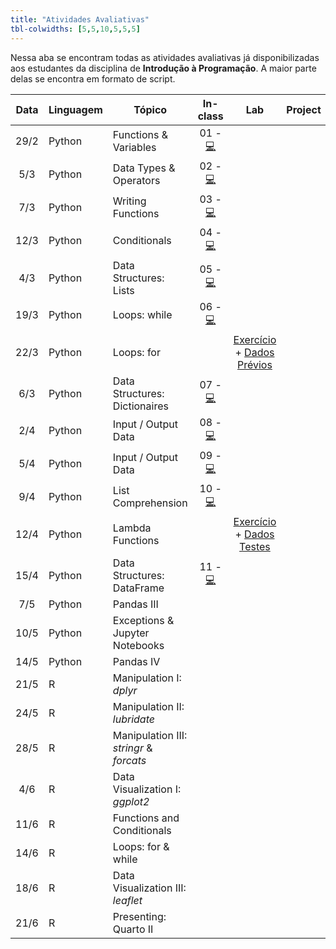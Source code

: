 ```yaml
---
title: "Atividades Avaliativas"
tbl-colwidths: [5,5,10,5,5,5]
---
```


Nessa aba se encontram todas as atividades avaliativas já disponibilizadas aos estudantes da disciplina de **Introdução à Programação**. A maior parte delas se encontra em formato de script.

::: column-screen-inset-right
| Data | Linguagem | Tópico | In-class | Lab | Project | 
|:------:|--------|--------|:------:|:------:|:------:|
| 29/2 | Python | Functions & Variables               | 01 - [💻](https://raw.githubusercontent.com/ArthurCheib/fb-student-dashboard/main/fb-dashboard/in-class/in-class-coding_1.py) | | |
| 5/3 | Python | Data Types & Operators               | 02 - [💻](https://raw.githubusercontent.com/ArthurCheib/fb-student-dashboard/main/fb-dashboard/in-class/in-class-coding_2.py) | | |
| 7/3 | Python | Writing Functions                    | 03 - [💻](https://raw.githubusercontent.com/ArthurCheib/fb-student-dashboard/main/fb-dashboard/in-class/in-class-coding_3.py) | | |
| 12/3 | Python | Conditionals                        | 04 - [💻](https://raw.githubusercontent.com/ArthurCheib/fb-student-dashboard/main/fb-dashboard/in-class/in-class-coding_4.py) | | |
| 4/3 | Python | Data Structures: Lists               | 05 - [💻](https://raw.githubusercontent.com/ArthurCheib/fb-student-dashboard/main/fb-dashboard/in-class/in-class-coding_5.py) | | |
| 19/3 | Python | Loops: while                        | 06 - [💻](https://raw.githubusercontent.com/ArthurCheib/fb-student-dashboard/main/fb-dashboard/in-class/in-class-coding_6.py) | | |
| 22/3 | Python | Loops: for                          |             | [Exercício](https://github.com/ArthurCheib/fb-student-dashboard/blob/main/fb-dashboard/labs/Lab1-prompt.pdf) + [Dados Prévios](https://raw.githubusercontent.com/ArthurCheib/fb-student-dashboard/main/fb-dashboard/labs/lab1-dados-previos.py) | |
| 6/3 | Python | Data Structures: Dictionaires        | 07 - [💻](https://raw.githubusercontent.com/ArthurCheib/fb-student-dashboard/main/fb-dashboard/in-class/in-class-coding_7.py) | | |
| 2/4 | Python | Input / Output Data                  | 08 - [💻](https://raw.githubusercontent.com/ArthurCheib/fb-student-dashboard/main/fb-dashboard/in-class/in-class-coding_8.py) | | |
| 5/4 | Python | Input / Output Data                  | 09 - [💻](https://raw.githubusercontent.com/ArthurCheib/fb-student-dashboard/main/fb-dashboard/in-class/in-class-coding_9.py) | | |
| 9/4 | Python | List Comprehension                   | 10 - [💻](https://raw.githubusercontent.com/ArthurCheib/fb-student-dashboard/main/fb-dashboard/in-class/in-class-coding_10.py) | | |
| 12/4 | Python | Lambda Functions                    |             | [Exercício](https://github.com/ArthurCheib/fb-student-dashboard/blob/main/fb-dashboard/labs/Lab2-prompt.pdf) + [Dados Testes](https://raw.githubusercontent.com/ArthurCheib/fb-student-dashboard/main/fb-dashboard/labs/lab2-dados-previos.py) | |
| 15/4 | Python | Data Structures: DataFrame          | 11 - [💻](https://raw.githubusercontent.com/ArthurCheib/fb-student-dashboard/main/fb-dashboard/in-class/in-class-coding_11.py) | | |
| 7/5 | Python | Pandas III                           |  | | |
| 10/5 | Python | Exceptions & Jupyter Notebooks      |  | | |
| 14/5 | Python | Pandas IV                           |             | |  | 
| 21/5 | R | Manipulation I: *dplyr*                  |  | | |
| 24/5 | R | Manipulation II: *lubridate*             |  | | |
| 28/5 | R | Manipulation III: *stringr* & *forcats*  |  | | |
| 4/6 | R | Data Visualization I: *ggplot2*           |             |  | |
| 11/6 | R | Functions and Conditionals               |  | | |
| 14/6 | R | Loops: for & while                       |  | | |
| 18/6 | R | Data Visualization III: *leaflet*        |  | | |
| 21/6 | R | Presenting: Quarto II                    |             | |  |
:::

